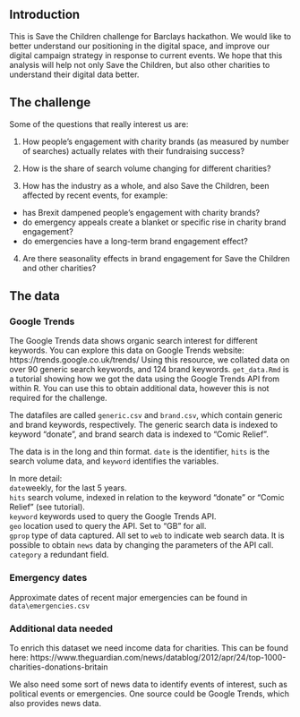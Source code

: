 ## Introduction

This is Save the Children challenge for Barclays hackathon.
We would like to better understand our positioning in the digital space, and improve our digital campaign strategy in response to current events. We hope that this analysis will help not only Save the Children, but also other charities to understand their digital data better.

## The challenge

Some of the questions that really interest us are:

1. How people's engagement with charity brands (as measured by number of searches) actually relates with their fundraising success?

2. How is the share of search volume changing for different charities?

3. How has the industry as a whole, and also Save the Children, been affected by recent events, for example:
- has Brexit dampened people's engagement with charity brands?
- do emergency appeals create a blanket or specific rise in charity brand engagement?
- do emergencies have a long-term brand engagement effect?

4. Are there seasonality effects in brand engagement for Save the Children and other charities?

## The data

### Google Trends

The Google Trends data shows organic search interest for different keywords. You can explore this data on Google Trends website: 
https://trends.google.co.uk/trends/
Using this resource, we collated data on over 90 generic search keywords, and 124 brand keywords. `get_data.Rmd` is a tutorial showing how we got the data using the Google Trends API from within R. You can use this to obtain additional data, however this is not required for the challenge.  

The datafiles are called `generic.csv` and `brand.csv`, which contain generic and brand keywords, respectively. The generic search data is indexed to keyword "donate", and brand search data is indexed to "Comic Relief".

The data is in the long and thin format. `date` is the identifier, `hits` is the search volume data, and `keyword` identifies the variables.
  
In more detail:  
`date`weekly, for the last 5 years.  
`hits` search volume, indexed in relation to the keyword "donate" or "Comic Relief" (see tutorial).  
`keyword` keywords used to query the Google Trends API.   
`geo` location used to query the API. Set to "GB" for all.  
`gprop` type of data captured. All set to `web` to indicate web search data. It is possible to obtain `news` data by changing the parameters of the API call.  
`category` a redundant field.   

### Emergency dates

Approximate dates of recent major emergencies can be found in `data\emergencies.csv`

### Additional data needed

To enrich this dataset we need income data for charities. This can be found here:
https://www.theguardian.com/news/datablog/2012/apr/24/top-1000-charities-donations-britain

We also need some sort of news data to identify events of interest, such as political events or emergencies. One source could be Google Trends, which also provides news data.




